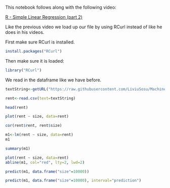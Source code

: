 This notebook follows along with the following video:   

[R - Simple Linear Regression (part 2) ](https://www.youtube.com/watch?v=m_8XYVzT1IU&list=PLjPbBibKHH18I0mDb_H4uP3egypHIsvMn&index=15)

Like the previous video we load up our file by using RCurl instead of like he does in his videos.

First make sure RCurl is installed.

```r
install.packages("RCurl")
```

Then make sure it is loaded:

```r
library("RCurl")
```
We read in the dataframe like we have before. 

```r
textString<-getURL("https://raw.githubusercontent.com/LiviuSosu/Machine-Learning/f647ce8db0ecd9e41240b2cbeee90425c80c0e65/R/Simple%20Linear%20Regression%20Datasets/rent.csv")

rent<-read.csv(text=textString)
```

```r
head(rent)
```

```r
plot(rent ~ size, data=rent)
```

```r
cor(rent$rent, rent$size)
```

```r
m1<-lm(rent ~ size, data=rent)
m1
```

```r
summary(m1)
```

```r
plot(rent ~ size, data=rent)
abline(m1, col="red", lty=2, lwd=2)
```

```r
predict(m1, data.frame("size"=10000))
```

```r
predict(m1, data.frame("size"=10000), interval="prediction")
```
